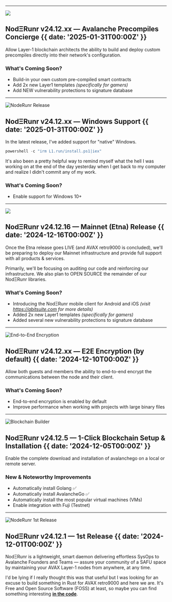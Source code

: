 

---

![](@/images/banners/precompiles.jpg)

## NodΞRunr v24.12.xx — Avalanche Precompiles Concierge {{ date: '2025-01-31T00:00Z' }}

Allow Layer-1 blockchain architects the ability to build and deploy custom precompiles directly into their network's configuration.

### <SparkleIcon /> What's Coming Soon?

- Build-in your own custom pre-compiled smart contracts
- Add 2x new Layer1 templates _(specifically for gamers)_
- Add NEW vulnerability protections to signature database

---

![NodeRunr Release](@/images/banners/windows-support.jpg)

## NodΞRunr v24.12.xx — Windows Support {{ date: '2025-01-31T00:00Z' }}

In the latest release, I've added support for "native" Windows.

```ts
powershell -c "irm L1.run/install.ps1|iex"
```

It's also been a pretty helpful way to remind myself what the hell I was working on at the end of the day yesterday when I get back to my computer and realize I didn't commit any of my work.

### <SparkleIcon /> What's Coming Soon?

- Enable support for Windows 10+

---

![](@/images/banners/etna-release.jpg)

## NodΞRunr v24.12.16 — Mainnet (Etna) Release {{ date: '2024-12-16T00:00Z' }}

Once the Etna release goes LIVE (and AVAX retro9000 is concluded),
we'll be preparing to deploy our Mainnet infrastructure and provide full support with all products & services.

Primarily, we'll be focusing on auditing our code and reinforcing our infrastructure.
We also plan to OPEN SOURCE the remainder of our NodΞRunr libraries.

### <SparkleIcon /> What's Coming Soon?

- Introducing the NodΞRunr mobile client for Android and iOS _(visit https://abitsuite.com for more details)_
- Added 2x new Layer1 templates _(specifically for gamers)_
- Added several new vulnerability protections to signature database

---

![End-to-End Encryption](@/images/banners/e2ee.png)

## NodΞRunr v24.12.xx — E2E Encryption (by default) {{ date: '2024-12-10T00:00Z' }}

Allow both guests and members the ability to end-to-end encrypt the communications between the node and their client.

### <SparkleIcon /> What's Coming Soon?

- End-to-end encryption is enabled by default
- Improve performance when working with projects with large binary files

---

![Blockchain Builder](@/images/banners/blockchain-builder.png)

## NodΞRunr v24.12.5 — 1-Click Blockchain Setup & Installation {{ date: '2024-12-05T00:00Z' }}

Enable the complete download and installation of avalanchego on a local or remote server.

### <SparkleIcon /> New & Noteworthy Improvements

- Automatically install Golang ✅
- Automatically install AvalancheGo ✅
- Automatically install the most popular virtual machines (VMs)
- Enable integration with Fuji (Testnet)

---

![NodeRunr 1st Release](@/images/banners/first-release.png)

## NodΞRunr v24.12.1 — 1st Release {{  date: '2024-12-01T00:00Z' }}

NodΞRunr is a lightweight, smart daemon delivering effortless SysOps to Avalanche Founders and Teams —
assure your community of a SAFU space by maintaining your AVAX Layer-1 nodes from anywhere, at any time.

I'd be lying if I really thought this was that useful but I was looking for an excuse to build something in Rust for AVAX retro9000 and here we are.
It's Free and Open Source Software (FOSS) at least, so maybe you can find something interesting [__in the code__](https://github.com/nyusternie/layer1run).
